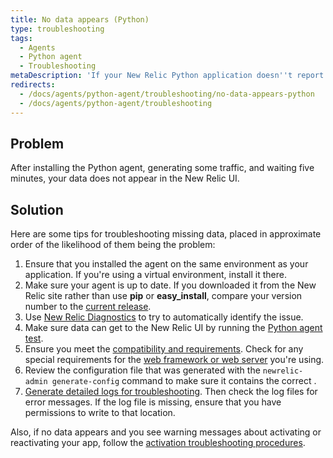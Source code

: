```yaml
---
title: No data appears (Python)
type: troubleshooting
tags:
  - Agents
  - Python agent
  - Troubleshooting
metaDescription: 'If your New Relic Python application doesn''t report data after a few minutes, try these troubleshooting steps.'
redirects:
  - /docs/agents/python-agent/troubleshooting/no-data-appears-python
  - /docs/agents/python-agent/troubleshooting
---
```


## Problem

After installing the Python agent, generating some traffic, and waiting five minutes, your data does not appear in the New Relic UI.

## Solution

Here are some tips for troubleshooting missing data, placed in approximate order of the likelihood of them being the problem:

1. Ensure that you installed the agent on the same environment as your application. If you're using a virtual environment, install it there.
2. Make sure your agent is up to date. If you downloaded it from the New Relic site rather than use **pip** or **easy_install**, compare your version number to the [current release](https://download.newrelic.com/python_agent/release/).
3. Use [New Relic Diagnostics](/docs/agents/manage-apm-agents/troubleshooting/new-relic-diagnostics) to try to automatically identify the issue.
4. Make sure data can get to the New Relic UI by running the [Python agent test](/docs/python/testing-the-python-agent).
5. Ensure you meet the [compatibility and requirements](/docs/agents/python-agent/getting-started/compatibility-requirements-python-agent). Check for any special requirements for the [web framework or web server](/docs/agents/python-agent/hosting-mechanisms) you're using.
6. Review the configuration file that was generated with the `newrelic-admin generate-config` command to make sure it contains the correct <LicenseKey />.
7. [Generate detailed logs for troubleshooting](/docs/agents/python-agent/troubleshooting/generating-logs-troubleshooting). Then check the log files for error messages. If the log file is missing, ensure that you have permissions to write to that location.

Also, if no data appears and you see warning messages about activating or reactivating your app, follow the [activation troubleshooting procedures](/docs/agents/python-agent/troubleshooting/activate-application-warning-python).
